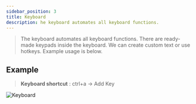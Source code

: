 ```yaml
---
sidebar_position: 3
title: Keyboard
description: he keyboard automates all keyboard functions.
---
```


> The keyboard automates all keyboard functions. There are ready-made keypads inside the keyboard. We can create custom text or use hotkeys. Example usage is below.

## Example

> **Keyboard shortcut** : ctrl+a -> Add Key 

![Keyboard](.././img/keyboard.gif)